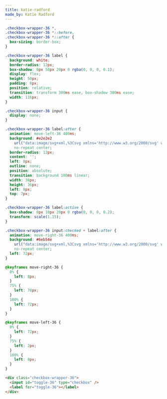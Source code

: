 ```yaml
---
title: katie-radford
made_by: Katie Radford
---
```


```css
.checkbox-wrapper-36 *,
.checkbox-wrapper-36 *::before,
.checkbox-wrapper-36 *::after {
  box-sizing: border-box;
}

.checkbox-wrapper-36 label {
  background: white;
  border-radius: 12px;
  box-shadow: 0px 50px 20px 0 rgba(0, 0, 0, 0.1);
  display: flex;
  height: 50px;
  padding: 8px;
  position: relative;
  transition: transform 300ms ease, box-shadow 300ms ease;
  width: 116px;
}

.checkbox-wrapper-36 input {
  display: none;
}

.checkbox-wrapper-36 label:after {
  animation: move-left-36 400ms;
  background: #e2e2e2
    url("data:image/svg+xml,%3Csvg xmlns='http://www.w3.org/2000/svg' width='27' height='27' viewBox='0 0 24 24'%3E%3Cpath stroke='#E2E2E2' fill='#E2E2E2' stroke-linecap='round' d='M20.285 2l-11.285 11.567-5.286-5.011-3.714 3.716 9 8.728 15-15.285z'/%3E%3C/svg%3E")
    no-repeat center;
  border-radius: 12px;
  content: '';
  left: 8px;
  outline: none;
  position: absolute;
  transition: background 100ms linear;
  width: 36px;
  height: 36px;
  left: 8px;
  top: 7px;
}

.checkbox-wrapper-36 label:active {
  box-shadow: 0px 10px 20px 0 rgba(0, 0, 0, 0.2);
  transform: scale(1.15);
}

.checkbox-wrapper-36 input:checked + label:after {
  animation: move-right-36 400ms;
  background: #6eb54e
    url("data:image/svg+xml,%3Csvg xmlns='http://www.w3.org/2000/svg' width='27' height='27' viewBox='0 0 24 24'%3E%3Cpath stroke='white' fill='white' stroke-linecap='round' d='M20.285 2l-11.285 11.567-5.286-5.011-3.714 3.716 9 8.728 15-15.285z'/%3E%3C/svg%3E")
    no-repeat center;
  left: 72px;
}

@keyframes move-right-36 {
  0% {
    left: 8px;
  }
  75% {
    left: 78px;
  }
  100% {
    left: 72px;
  }
}

@keyframes move-left-36 {
  0% {
    left: 72px;
  }
  75% {
    left: 2px;
  }
  100% {
    left: 8px;
  }
}
```

```html
<div class="checkbox-wrapper-36">
  <input id="toggle-36" type="checkbox" />
  <label for="toggle-36"></label>
</div>
```
